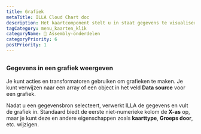 ```yaml
---
title: Grafiek
metaTitle: ILLA Cloud Chart doc
description: Het kaartcomponent stelt u in staat gegevens te visualiseren als grafieken en grafieken. Het is gebouwd met behulp van Chart.js.
tagCategory: menu_kaarten_klik
categoryName: 🧬 Assembly-onderdelen
categoryPriority: 6
postPriority: 1
---
```


## <Heading hidden>Grafiek</Heading>

### Gegevens in een grafiek weergeven

Je kunt acties en transformatoren gebruiken om grafieken te maken. Je kunt verwijzen naar een array of een object in het veld **Data source** voor een grafiek. 

Nadat u een gegevensbron selecteert, verwerkt ILLA de gegevens en vult de grafiek in. Standaard biedt de eerste niet-numerieke kolom de **X-as** op, maar je kunt deze en andere eigenschappen zoals **kaarttype**, **Groeps door**, etc. wijzigen.

<img src='https://cdn.illacloud.com/official-website/img/docs/assemble/chart1.png' alt="" />

<img src='https://cdn.illacloud.com/official-website/img/docs/assemble/chart2.png' alt="" />
